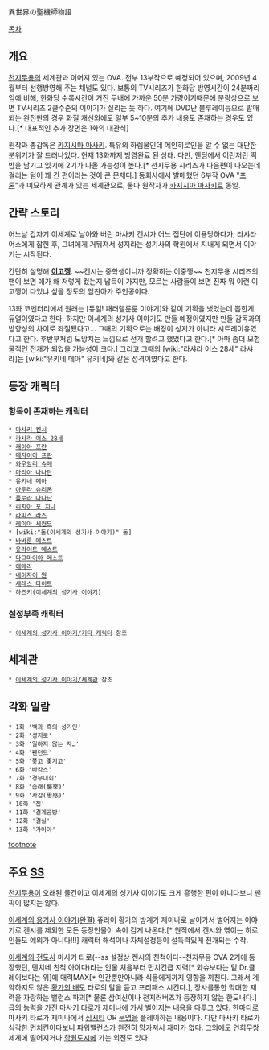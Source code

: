 異世界の聖機師物語

[[목차]]

== 개요 ==
[[천지무용]]의 세계관과 이어져 있는 OVA. 전부 13부작으로 예정되어 있으며, 2009년 4월부터 선행방영해 주는 채널도 있다. 보통의 TV시리즈가 한화당 방영시간이 24분짜리임에 비해, 한화당 수록시간이 거진 두배에 가까운 50분 가량이기때문에 분량상으로 보면 TV시리즈 2쿨수준의 이야기가 실리는 듯 하다. 여기에 DVD난 블루레이등으로 발매되는 완전판의 경우 화질 개선외에도 일부 5~10분의 추가 내용도 존재하는 경우도 있다.[* 대표적인 추가 장면은 1화의 대관식]

원작과 총감독은 [[카지시마 마사키]]. 특유의 하렘물인데 메인히로인을 알 수 없는 대단한 분위기가 잘 드러나있다. 현재 13화까지 방영완료 된 상태. 다만, 엔딩에서 이런저런 떡밥을 남기고 있기에 2기가 나올 가능성이 높다.[* 천지무용 시리즈가 다음편이 나오는데 걸리는 텀이 꽤 긴 편이라는 것이 큰 문제다.] 동회사에서 발매했던 6부작 OVA "[[포톤]]"과 미묘하게 관계가 있는 세계관으로, 둘다 원작자가 [[카지시마 마사키]]로 동일. 

== 간략 스토리 ==
어느날 갑자기 이세계로 날아와 버린 마사키 켄시가 어느 집단에 이용당하다가, 라샤라 어스에게 잡힌 후, 그녀에게 거둬져서 성지라는 성기사의 학원에서 지내게 되면서 이야기는 시작된다.

간단히 설명해 '''[[이고깽]]'''. ~~켄시는 중학생이니까 정확히는 이중깽~~ 천지무용 시리즈의 팬이 보면 애가 왜 저렇게 컸는지 납득이 가지만, 모르는 사람들이 보면 진짜 뭐 이런 이고깽이 다있냐 싶을 정도의 엄친아가 주인공이다.

13화 코멘터리에서 원래는 [듀얼! 패러렐룬룬 이야기]와 같이 기획을 냈었는데 뽑힌게 듀얼이였다고 한다. 하지만 이세계의 성기사 이야기도 만들 예정이였지만 만들 감독과의 방향성의 차이로 좌절됐다고… 그때의 기획으로는 배경이 성지가 아니라 시트레이유였다고 한다. 후반부처럼 도망치는 느낌으로 전개 할려고 했었다고 한다.[* 아마 좀더 모험물적인 전개가 되었을 가능성이 크다.] 그리고 그때의 [wiki:"라샤라 어스 28세" 라샤라]는 [wiki:"유키네 메아" 유키네]와 같은 성격이였다고 한다.

== 등장 캐릭터 ==
=== 항목이 존재하는 캐릭터 ===
 * [[마사키 켄시]]
 * [[라샤라 어스 28세]]
 * [[캐이아 프란]]
 * [[메자이아 프란]]
 * [[와우앙리 슈메]]
 * [[마리아 나나단]]
 * [[유키네 메아]]
 * [[아우라 슈리폰]]
 * [[플로라 나나단]]
 * [[리치아 포 치나]]
 * [[라피스 라즈]]
 * [[레이아 세컨드]]
 * [wiki:"돌(이세계의 성기사 이야기)" 돌]
 * [[바바룬 메스트]]
 * [[유라이트 메스트]]
 * [[다그마이아 메스트]]
 * [[에메라]]
 * [[네이자이 원]]
 * [[세레스 타이트]]
 * [[하즈키(이세계의 성기사 이야기)]]

=== 설정부족 캐릭터 ===
 * [[이세계의 성기사 이야기/기타 캐릭터]] 참조

== 세계관 ==
 * [[이세계의 성기사 이야기/세계관]] 참조

== 각화 일람 ==
 * 1화 '백과 흑의 성기인'
 * 2화 '성지로'
 * 3화 '일하지 않는 자…'
 * 4화 '펜던트'
 * 5화 '쫓고 좇기고'
 * 6화 '바캉스'
 * 7화 '경무대회'
 * 8화 '습래(襲來)'
 * 9화 '사감(思感)'
 * 10화 '집'
 * 11화 '결계공방'
 * 12화 '결실'
 * 13화 '가이아'

[[footnote]]


== 주요 [[SS]] ==
[[천지무용]]이 오래된 물건이고 이세계의 성기사 이야기도 크게 흥행한 편이 아니다보니 팬픽이 많지는 않다.

[http://www.mai-net.net/bbs/sst/sst.php?act=dump&cate=etc&all=14626&n=0&count=1 이세계의 용기사 이야기(완결)]
쥬라이 황가의 방계가 제미나로 날아가서 벌어지는 이야기로 켄시를 제외한 모든 등장인물이 속이 검게 나온다.[* 원작에서 켄시와 엮이는 히로인들도 예외가 아니다!!!] 캐릭터 해석이나 자체설정등이 설득력있게 전개되는 수작.

[http://www.silufenia.com/toukou/193/193SS.php 이세계의 전도사]
마사키 타로(--ss 설정상 켄시의 친척이다--천지무용 OVA 2기에 등장했던, 텐치네 친척 아이다)라는 인물 처음부터 먼치킨급 지력[* 와슈보다는 밑 Dr.클레이보다는 위]에 매력MAX[* 인간뿐만아니라 식물에게까지 영향을 끼친다. 그래서 계약하지도 않은 [[황가의 배]]도 타로의 말을 듣고 프리패스 시킨다.], 장사를통한 막대한 재력을 자랑하는 밸런스 파괴[* 물론 삼여신이나 천지러버즈가 등장하지 않는 한도내다.]급의 능력을 가진 마사키 타로가 제미나에 가서 벌어지는 내용을 다루고 있다. 한마디로 마사키 타로가 제미나에서 [[심시티]] OR [[문명]]을 플레이하는 내용이다. 다만 마사키 타로가 심각한 먼치킨이다보니 파워밸런스가 완전히 망가져서 재미가 없다.
그외에도 연희무쌍 세계에 떨어지거나 [[학원도시]]에 가는 외전도 있다.
